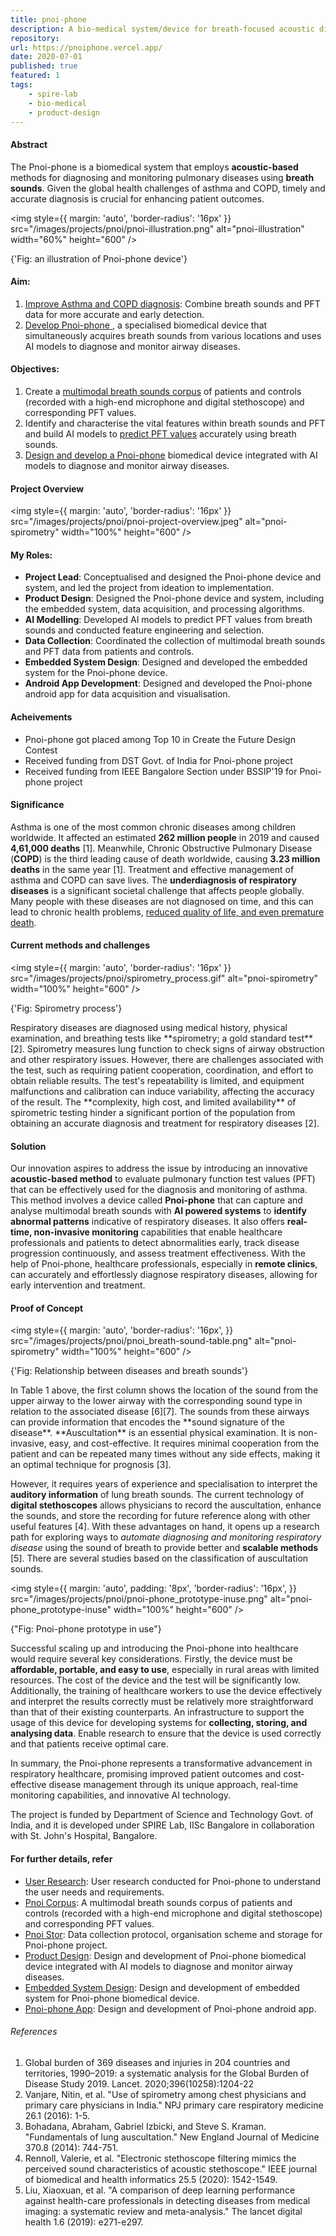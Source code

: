 ```yaml
---
title: pnoi-phone
description: A bio-medical system/device for breath-focused acoustic diagnosis and monitoring of pulmonary diseases. Funded by Department of Science and Technology Govt. of India, and it is developed under SPIRE Lab, IISc Bangalore in collaboration with St. John's Hospital, Bangalore.
repository:
url: https://pnoiphone.vercel.app/
date: 2020-07-01
published: true
featured: 1
tags:
    - spire-lab
    - bio-medical
    - product-design
---
```


#### Abstract

The Pnoi-phone is a biomedical system that employs **acoustic-based** methods
for diagnosing and monitoring pulmonary diseases using **breath sounds**. Given
the global health challenges of asthma and COPD, timely and accurate diagnosis
is crucial for enhancing patient outcomes.

<img
	style={{ margin: 'auto', 'border-radius': '16px' }}
	src="/images/projects/pnoi/pnoi-illustration.png"
	alt="pnoi-illustration"
	width="60%"
	height="600"
/>
<p style={{ 'text-align': 'center', margin: 'auto' }} width="320">
	{'Fig: an illustration of Pnoi-phone device'}
</p>

#### Aim:

1. <u>Improve Asthma and COPD diagnosis</u>: Combine breath sounds and
   PFT data for more accurate and early detection.
2. <u>Develop Pnoi-phone </u>, a specialised biomedical device that
   simultaneously acquires breath sounds from various locations and
   uses AI models to diagnose and monitor airway diseases.

#### Objectives:

1. Create a <u>multimodal breath sounds corpus</u> of patients and controls
   (recorded with a high-end microphone and digital stethoscope) and
   corresponding PFT values.
2. Identify and characterise the vital features within breath sounds and PFT and
   build AI models to <u>predict PFT values</u> accurately using breath sounds.
3. <u>Design and develop a Pnoi-phone</u> biomedical device integrated
   with AI models to diagnose and monitor airway diseases.

#### Project Overview

<img
	style={{ margin: 'auto', 'border-radius': '16px' }}
	src="/images/projects/pnoi/pnoi-project-overview.jpeg"
	alt="pnoi-spirometry"
	width="100%"
	height="600"
/>

#### My Roles:

-   **Project Lead**: Conceptualised and designed the Pnoi-phone device and
    system, and led the project from ideation to implementation.
-   **Product Design**: Designed the Pnoi-phone device and system, including the
    embedded system, data acquisition, and processing algorithms.
-   **AI Modelling**: Developed AI models to predict PFT values from breath
    sounds and conducted feature engineering and selection.
-   **Data Collection**: Coordinated the collection of multimodal breath sounds and
    PFT data from patients and controls.
-   **Embedded System Design**: Designed and developed the embedded system for the
    Pnoi-phone device.
-   **Android App Development**: Designed and developed the Pnoi-phone android app for
    data acquisition and visualisation.

#### Acheivements
-   Pnoi-phone got placed among Top 10 in Create the Future Design Contest
-	Received funding from DST Govt. of India for Pnoi-phone project
-	Received funding from IEEE Bangalore Section under BSSIP'19 for Pnoi-phone project


#### Significance

Asthma is one of the most common chronic diseases among children worldwide.
It affected an estimated **262 million people** in 2019 and caused **4,61,000 deaths** [1].
Meanwhile, Chronic Obstructive Pulmonary Disease (**COPD**) is the third leading cause of death worldwide, causing **3.23 million deaths** in the same year [1].
Treatment and effective management of asthma and COPD can save lives. The **underdiagnosis of respiratory diseases** is a significant societal challenge that affects people globally.
Many people with these diseases are not diagnosed on time, and this can lead to chronic health problems, <u>reduced quality of life, and even premature death</u>.

#### Current methods and challenges

<img
	style={{ margin: 'auto', 'border-radius': '16px' }}
	src="/images/projects/pnoi/spirometry_process.gif"
	alt="pnoi-spirometry"
	width="100%"
	height="600"
/>
<p style={{ 'text-align': 'center', margin: 'auto' }} width="320">
	{'Fig: Spirometry process'}
</p>
Respiratory diseases are diagnosed using medical history, physical
examination, and breathing tests like **spirometry; a gold standard
test**[2]. Spirometry measures lung function to check signs of airway
obstruction and other respiratory issues. However, there are
challenges associated with the test, such as requiring patient
cooperation, coordination, and effort to obtain reliable results. The
test's repeatability is limited, and equipment malfunctions and
calibration can induce variability, affecting the accuracy of the
result. The **complexity, high cost, and limited availability** of
spirometric testing hinder a significant portion of the population
from obtaining an accurate diagnosis and treatment for respiratory
diseases [2].

#### Solution

Our innovation aspires to address the issue by introducing an innovative **acoustic-based method** to evaluate pulmonary function test values (PFT) 
that can be effectively used for the diagnosis and monitoring of asthma. 
This method involves a device called **Pnoi-phone** that can capture and analyse multimodal breath sounds with **AI powered systems** to **identify abnormal patterns** indicative of respiratory diseases. 
It also offers **real-time, non-invasive monitoring** capabilities that enable healthcare professionals and patients to detect abnormalities early, 
track disease progression continuously, and assess treatment effectiveness.
With the help of Pnoi-phone, healthcare professionals, especially in **remote clinics**, can accurately and effortlessly diagnose respiratory diseases, allowing for early intervention and treatment.

#### Proof of Concept

<img
	style={{
		margin: 'auto',
		'border-radius': '16px',
	}}
	src="/images/projects/pnoi/pnoi_breath-sound-table.png"
	alt="pnoi-spirometry"
	width="100%"
	height="600"
/>
<p style={{ 'text-align': 'center', margin: 'auto' }} width="320">
	{'Fig: Relationship between diseases and breath sounds'}
</p>
In Table 1 above, the first column shows the location of the sound from the upper airway to the lower airway with the corresponding sound type in relation to the associated disease [6][7]. 
The sounds from these airways can provide information that encodes the **sound signature of the disease**.
**Auscultation** is an essential physical examination. It is non-invasive, easy, and cost-effective. 
It requires minimal cooperation from the patient and can be repeated many times without any side effects, making it an optimal technique for prognosis [3]. 

However, it requires years of experience and specialisation to interpret the **auditory information** of lung breath sounds. 
The current technology of **digital stethoscopes** allows physicians to record the auscultation, enhance the sounds, and store the recording for future reference along with other useful features [4]. 
With these advantages on hand, it opens up a research path for exploring ways to *automate diagnosing and monitoring respiratory disease* using the sound of breath to provide better and **scalable methods** [5]. 
There are several studies based on the classification of auscultation sounds.

<img
style={{
margin: 'auto',
padding: '8px',
'border-radius': '16px',
}}
src="/images/projects/pnoi/pnoi-phone_prototype-inuse.png"
alt="pnoi-phone_prototype-inuse"
width="100%"
height="600"
/>
<p style={{ 'text-align': 'center', margin: 'auto' }} width="320">
{"Fig: Pnoi-phone prototype in use"}
</p>

Successful scaling up and introducing the Pnoi-phone into healthcare would require several key considerations. 
Firstly, the device must be **affordable, portable, and easy to use**, especially in rural areas with limited resources. 
The cost of the device and the test will be significantly low. 
Additionally, the training of healthcare workers to use the device effectively and interpret the results correctly must be relatively more straightforward than that of their existing counterparts. 
An infrastructure to support the usage of this device for developing systems for **collecting, storing, and analysing data**. 
Enable research to ensure that the device is used correctly and that patients receive optimal care.

In summary, the Pnoi-phone represents a transformative advancement in
respiratory healthcare, promising improved patient outcomes and cost-effective
disease management through its unique approach, real-time monitoring
capabilities, and innovative AI technology. 

The project is funded by Department
of Science and Technology Govt. of India, and it is developed under SPIRE Lab,
IISc Bangalore in collaboration with St. John's Hospital, Bangalore.

#### For further details, refer

-   [User Research](/posts/projects/pnoi-phone_user-rx): User research conducted for Pnoi-phone to understand the user needs and requirements.
-   [Pnoi Corpus](/posts/projects/pnoi-phone_corpus): A multimodal breath sounds corpus of patients and controls (recorded with a high-end microphone and digital stethoscope) and corresponding PFT values.
-   [Pnoi Stor](/posts/projects/pnoi-phone_stor): Data collection protocol, organisation scheme and storage for Pnoi-phone project.
-   [Product Design](/posts/projects/pnoi-phone_product-design): Design and development of Pnoi-phone biomedical device integrated with AI models to diagnose and monitor airway diseases.
-   [Embedded System Design](/posts/projects/pnoi-phone_esd): Design and development of embedded system for Pnoi-phone biomedical device.
-   [Pnoi-phone App](/posts/projects/pnoi-phone_app): Design and development of Pnoi-phone android app.

###### References
1. Global burden of 369 diseases and injuries in 204 countries and territories, 1990–2019: a systematic analysis for the Global Burden of Disease Study 2019. Lancet. 2020;396(10258):1204-22
2. Vanjare, Nitin, et al. "Use of spirometry among chest physicians and primary care physicians in India." NPJ primary care respiratory medicine 26.1 (2016): 1-5.
3. Bohadana, Abraham, Gabriel Izbicki, and Steve S. Kraman. "Fundamentals of lung auscultation." New England Journal of Medicine 370.8 (2014): 744-751.
4. Rennoll, Valerie, et al. "Electronic stethoscope filtering mimics the perceived sound characteristics of acoustic stethoscope." IEEE journal of biomedical and health informatics 25.5 (2020): 1542-1549.
5. Liu, Xiaoxuan, et al. "A comparison of deep learning performance against health-care professionals in detecting diseases from medical imaging: a systematic review and meta-analysis." The lancet digital health 1.6 (2019): e271-e297.
